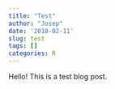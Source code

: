```yaml
---
title: "Test"
author: "Josep"
date: '2018-02-11'
slug: test
tags: []
categories: R
---
```


Hello! This is a test blog post.
